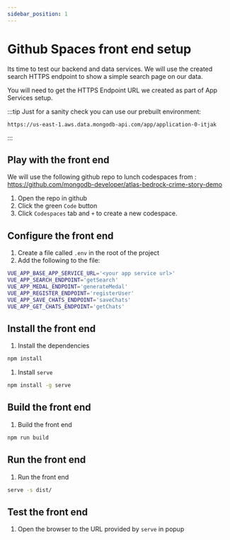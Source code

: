 ```yaml
---
sidebar_position: 1
---
```





# Github Spaces front end setup

Its time to test our backend and data services. We will use the created search HTTPS endpoint to show a simple search page on our data.

You will need to get the HTTPS Endpoint URL we created as part of App Services setup.

:::tip
Just for a sanity check you can use our prebuilt environment:
```
https://us-east-1.aws.data.mongodb-api.com/app/application-0-itjak
```
:::

## Play with the front end

We will use the following github repo to lunch codespaces from : https://github.com/mongodb-developer/atlas-bedrock-crime-story-demo

1. Open the repo in github
2. Click the green `Code` button
3. Click `Codespaces` tab and `+` to create a new codespace.

## Configure the front end
1. Create a file called `.env` in the root of the project
2. Add the following to the file:
```bash
VUE_APP_BASE_APP_SERVICE_URL='<your app service url>'
VUE_APP_SEARCH_ENDPOINT='getSearch'
VUE_APP_MEDAL_ENDPOINT='generateMedal'
VUE_APP_REGISTER_ENDPOINT='registerUser'
VUE_APP_SAVE_CHATS_ENDPOINT='saveChats'
VUE_APP_GET_CHATS_ENDPOINT='getChats'
```

## Install the front end
1. Install the dependencies
```bash
npm install
```
1. Install `serve`
```bash
npm install -g serve
```

## Build the front end
1. Build the front end
```bash
npm run build
```

## Run the front end
1. Run the front end
```bash
serve -s dist/
```

## Test the front end
1. Open the browser to the URL provided by `serve` in  popup


